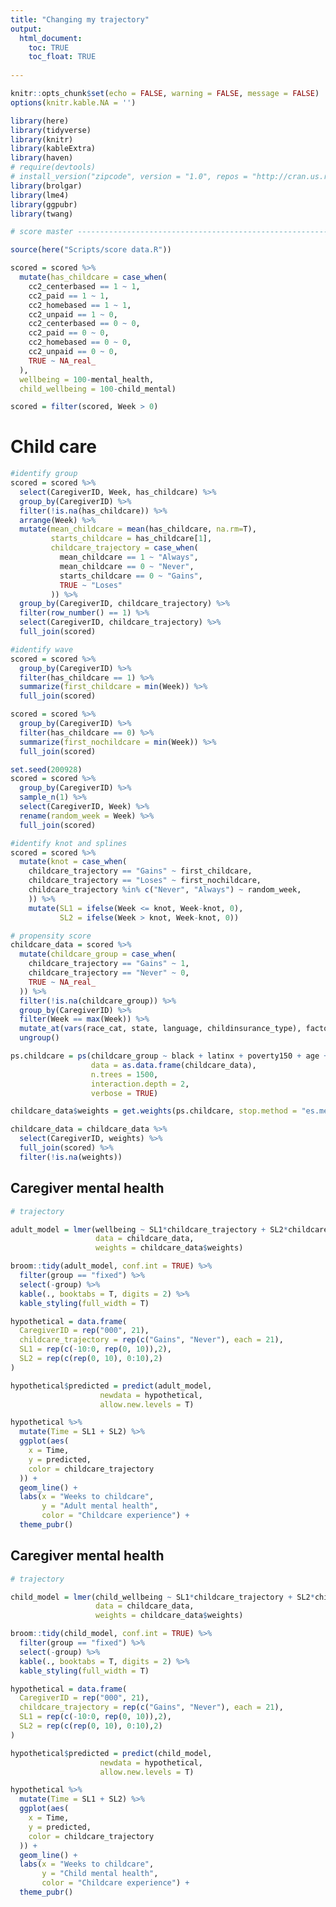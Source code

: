 ```yaml
---
title: "Changing my trajectory"
output: 
  html_document:
    toc: TRUE
    toc_float: TRUE
  
---
```


```r
knitr::opts_chunk$set(echo = FALSE, warning = FALSE, message = FALSE)
options(knitr.kable.NA = '')
```

```r
library(here)
library(tidyverse)
library(knitr)
library(kableExtra)
library(haven)
# require(devtools)
# install_version("zipcode", version = "1.0", repos = "http://cran.us.r-project.org")
library(brolgar)
library(lme4)
library(ggpubr)
library(twang)
```


```r
# score master --------------------------------------------------------

source(here("Scripts/score data.R"))
```

```r
scored = scored %>%
  mutate(has_childcare = case_when(
    cc2_centerbased == 1 ~ 1,
    cc2_paid == 1 ~ 1,
    cc2_homebased == 1 ~ 1,
    cc2_unpaid == 1 ~ 0,
    cc2_centerbased == 0 ~ 0,
    cc2_paid == 0 ~ 0,
    cc2_homebased == 0 ~ 0,
    cc2_unpaid == 0 ~ 0,
    TRUE ~ NA_real_
  ),
  wellbeing = 100-mental_health,
  child_wellbeing = 100-child_mental)

scored = filter(scored, Week > 0)
```


# Child care

```r
#identify group
scored = scored %>%
  select(CaregiverID, Week, has_childcare) %>%
  group_by(CaregiverID) %>%
  filter(!is.na(has_childcare)) %>%
  arrange(Week) %>%
  mutate(mean_childcare = mean(has_childcare, na.rm=T),
         starts_childcare = has_childcare[1],
         childcare_trajectory = case_when(
           mean_childcare == 1 ~ "Always",
           mean_childcare == 0 ~ "Never",
           starts_childcare == 0 ~ "Gains",
           TRUE ~ "Loses"
         )) %>% 
  group_by(CaregiverID, childcare_trajectory) %>%
  filter(row_number() == 1) %>%
  select(CaregiverID, childcare_trajectory) %>%
  full_join(scored)

#identify wave
scored = scored %>%
  group_by(CaregiverID) %>%
  filter(has_childcare == 1) %>%
  summarize(first_childcare = min(Week)) %>%
  full_join(scored) 

scored = scored %>%
  group_by(CaregiverID) %>%
  filter(has_childcare == 0) %>%
  summarize(first_nochildcare = min(Week)) %>%
  full_join(scored) 

set.seed(200928)
scored = scored %>%
  group_by(CaregiverID) %>%
  sample_n(1) %>%
  select(CaregiverID, Week) %>%
  rename(random_week = Week) %>%
  full_join(scored)

#identify knot and splines
scored = scored %>%
  mutate(knot = case_when(
    childcare_trajectory == "Gains" ~ first_childcare,
    childcare_trajectory == "Loses" ~ first_nochildcare,
    childcare_trajectory %in% c("Never", "Always") ~ random_week,
    )) %>%
    mutate(SL1 = ifelse(Week <= knot, Week-knot, 0),
           SL2 = ifelse(Week > knot, Week-knot, 0))
```

```r
# propensity score
childcare_data = scored %>%
  mutate(childcare_group = case_when(
    childcare_trajectory == "Gains" ~ 1,
    childcare_trajectory == "Never" ~ 0, 
    TRUE ~ NA_real_
  )) %>%
  filter(!is.na(childcare_group)) %>%
  group_by(CaregiverID) %>%
  filter(Week == max(Week)) %>%
  mutate_at(vars(race_cat, state, language, childinsurance_type), factor) %>%
  ungroup()

ps.childcare = ps(childcare_group ~ black + latinx + poverty150 + age + single + state + language + num_children_raw + childinsurance_type, 
                  data = as.data.frame(childcare_data),
                  n.trees = 1500, 
                  interaction.depth = 2,
                  verbose = TRUE)

childcare_data$weights = get.weights(ps.childcare, stop.method = "es.mean")

childcare_data = childcare_data %>%
  select(CaregiverID, weights) %>%
  full_join(scored) %>%
  filter(!is.na(weights))
```

## Caregiver mental health

```r
# trajectory

adult_model = lmer(wellbeing ~ SL1*childcare_trajectory + SL2*childcare_trajectory + (1|CaregiverID),
                   data = childcare_data,
                   weights = childcare_data$weights)

broom::tidy(adult_model, conf.int = TRUE) %>%
  filter(group == "fixed") %>%
  select(-group) %>%
  kable(., booktabs = T, digits = 2) %>%
  kable_styling(full_width = T)
```

```r
hypothetical = data.frame(
  CaregiverID = rep("000", 21),
  childcare_trajectory = rep(c("Gains", "Never"), each = 21),
  SL1 = rep(c(-10:0, rep(0, 10)),2),
  SL2 = rep(c(rep(0, 10), 0:10),2)
)

hypothetical$predicted = predict(adult_model, 
                    newdata = hypothetical, 
                    allow.new.levels = T)

hypothetical %>%
  mutate(Time = SL1 + SL2) %>%
  ggplot(aes(
    x = Time, 
    y = predicted,
    color = childcare_trajectory
  )) +
  geom_line() +
  labs(x = "Weeks to childcare", 
       y = "Adult mental health", 
       color = "Childcare experience") +
  theme_pubr()
```


## Caregiver mental health

```r
# trajectory

child_model = lmer(child_wellbeing ~ SL1*childcare_trajectory + SL2*childcare_trajectory + (1|CaregiverID),
                   data = childcare_data,
                   weights = childcare_data$weights)

broom::tidy(child_model, conf.int = TRUE) %>%
  filter(group == "fixed") %>%
  select(-group) %>%
  kable(., booktabs = T, digits = 2) %>%
  kable_styling(full_width = T)
```

```r
hypothetical = data.frame(
  CaregiverID = rep("000", 21),
  childcare_trajectory = rep(c("Gains", "Never"), each = 21),
  SL1 = rep(c(-10:0, rep(0, 10)),2),
  SL2 = rep(c(rep(0, 10), 0:10),2)
)

hypothetical$predicted = predict(child_model, 
                    newdata = hypothetical, 
                    allow.new.levels = T)

hypothetical %>%
  mutate(Time = SL1 + SL2) %>%
  ggplot(aes(
    x = Time, 
    y = predicted,
    color = childcare_trajectory
  )) +
  geom_line() +
  labs(x = "Weeks to childcare", 
       y = "Child mental health", 
       color = "Childcare experience") +
  theme_pubr()
```


